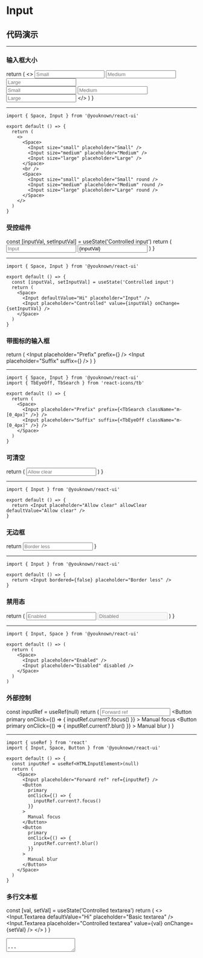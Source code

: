 # Input

## 代码演示


---

### 输入框大小

  return (
    <>
      <Space>
        <Input size="small" placeholder="Small" />
        <Input size="medium" placeholder="Medium" />
        <Input size="large" placeholder="Large" />
      </Space>
      <br />
      <Space>
        <Input size="small" placeholder="Small" round />
        <Input size="medium" placeholder="Medium" round />
        <Input size="large" placeholder="Large" round />
      </Space>
    </>
  )
}

<InputSize />

---

```tsx
import { Space, Input } from '@youknown/react-ui'

export default () => {
  return (
    <>
      <Space>
        <Input size="small" placeholder="Small" />
        <Input size="medium" placeholder="Medium" />
        <Input size="large" placeholder="Large" />
      </Space>
      <br />
      <Space>
        <Input size="small" placeholder="Small" round />
        <Input size="medium" placeholder="Medium" round />
        <Input size="large" placeholder="Large" round />
      </Space>
    </>
  )
}
```

### 受控组件

  const [inputVal, setInputVal] = useState('Controlled input')
  return (
    <Space>
      <Input defaultValue="Hi" placeholder="Input" />
      <Input placeholder="Controlled" value={inputVal} onChange={setInputVal} />
    </Space>
  )
}

<Controllable />

---

```tsx
import { Space, Input } from '@youknown/react-ui'

export default () => {
  const [inputVal, setInputVal] = useState('Controlled input')
  return (
    <Space>
      <Input defaultValue="Hi" placeholder="Input" />
      <Input placeholder="Controlled" value={inputVal} onChange={setInputVal} />
    </Space>
  )
}
```

### 带图标的输入框

  return (
    <Space>
      <Input placeholder="Prefix" prefix={<TbSearch className="m-[0_4px]" />} />
      <Input placeholder="Suffix" suffix={<TbEyeOff className="m-[0_4px]" />} />
    </Space>
  )
}

<InputIcon />

---

```tsx
import { Space, Input } from '@youknown/react-ui'
import { TbEyeOff, TbSearch } from 'react-icons/tb'

export default () => {
  return (
    <Space>
      <Input placeholder="Prefix" prefix={<TbSearch className="m-[0_4px]" />} />
      <Input placeholder="Suffix" suffix={<TbEyeOff className="m-[0_4px]" />} />
    </Space>
  )
}
```

### 可清空

  return (
    <Input placeholder="Allow clear" allowClear defaultValue="Allow clear" />
  )
}

<Clearable />

---

```tsx
import { Input } from '@youknown/react-ui'

export default () => {
  return <Input placeholder="Allow clear" allowClear defaultValue="Allow clear" />
}
```

### 无边框

  return <Input bordered={false} placeholder="Border less" />
}

<Bordless />

---

```tsx
import { Input } from '@youknown/react-ui'

export default () => {
  return <Input bordered={false} placeholder="Border less" />
}
```

### 禁用态

  return (
    <Space>
      <Input placeholder="Enabled" />
      <Input placeholder="Disabled" disabled />
    </Space>
  )
}

<Disabled />

---

```tsx
import { Input, Space } from '@youknown/react-ui'

export default () => (
  return (
    <Space>
      <Input placeholder="Enabled" />
      <Input placeholder="Disabled" disabled />
    </Space>
  )
)
```

### 外部控制

  const inputRef = useRef(null)
  return (
    <Space>
      <Input placeholder="Forward ref" ref={inputRef} />
      <Button
        primary
        onClick={() => {
          inputRef.current?.focus()
        }}
      >
        Manual focus
      </Button>
      <Button
        primary
        onClick={() => {
          inputRef.current?.blur()
        }}
      >
        Manual blur
      </Button>
    </Space>
  )
}

<InputRef />

---

```tsx
import { useRef } from 'react'
import { Input, Space, Button } from '@youknown/react-ui'

export default () => {
  const inputRef = useRef<HTMLInputElement>(null)
  return (
    <Space>
      <Input placeholder="Forward ref" ref={inputRef} />
      <Button
        primary
        onClick={() => {
          inputRef.current?.focus()
        }}
      >
        Manual focus
      </Button>
      <Button
        primary
        onClick={() => {
          inputRef.current?.blur()
        }}
      >
        Manual blur
      </Button>
    </Space>
  )
}
```

### 多行文本框

  const [val, setVal] = useState('Controlled textarea')
  return (
    <>
      <Input.Textarea defaultValue="Hi" placeholder="Basic textarea" />
      <br />
      <Input.Textarea placeholder="Controlled textarea" value={val} onChange={setVal} />
    </>
  )
}

<Textarea />

---

```tsx
import { useState } from 'react'
import { Input } from '@youknown/react-ui'

export default () => {
  const [val, setVal] = useState('Controlled textarea')
  return (
    <>
      <Input.Textarea defaultValue="Hi" placeholder="Basic textarea" />
      <br />
      <Input.Textarea placeholder="Controlled textarea" value={val} onChange={setVal} />
    </>
  )
}
```

### 自适应高度

  return (
    <Input.Textarea autosize placeholder="Autosize textarea" />
  )
}

<AutoSize />

---

```tsx
import { Input } from '@youknown/react-ui'

export default () => {
  return <Input.Textarea autosize placeholder="Autosize textarea" />
}
```

## API

### Input Props

| 属性       | 说明               | 类型              | 默认值   |
| ---------- | ------------------ | ----------------- | -------- |
| type    | 输入框类型           | `string`         | `'text'`  |
| size    | 大小           | `'small' \| 'medium' \| 'large'`         | `'medium'`  |
| round    | 是否圆角           | `boolean`         | `false`  |
| bordered    | 有边框           | `boolean`         | `true`  |
| outline    | 有外框           | `boolean`         | `true`  |
| disabled    | 是否禁用           | `boolean`         | `false`  |
| prefix    | 头部           | `React.ReactNode`         | -  |
| suffix    | 底部           | `React.ReactNode`         | -  |
| allowClear    | 是否展示清空按钮           | `boolean`         | `false`  |
| autoFocus    | 是否自动聚焦           | `boolean`         | `false`  |
| defaultValue    | 默认值           | `string`         | `''`  |
| value    | 值           | `string`         | -  |
| onChange    | 值变化回调函数           | `(value: string) => void`         | -  |
| onEnter    | 是否自动聚焦           | `(value: string) => void`         | -  |

### Input Textarea Props

| 属性       | 说明               | 类型              | 默认值   |
| ---------- | ------------------ | ----------------- | -------- |
| minRows    | 输入框类型           | `number`         | `1`  |
| maxRows    | 输入框类型           | `number`         | `Infinity`  |
| autosize    | 是否圆角           | `boolean`         | `false`  |
| bordered    | 有边框           | `boolean`         | `true`  |
| outline    | 有外框           | `boolean`         | `true`  |
| disabled    | 是否禁用           | `boolean`         | `false`  |
| autoFocus    | 是否自动聚焦           | `boolean`         | `false`  |
| defaultValue    | 默认值           | `string`         | `''`  |
| value    | 值           | `string`         | -  |
| onChange    | 值变化回调函数           | `(value: string) => void`         | -  |
| onEnter    | 是否自动聚焦           | `(value: string) => void`         | -  |
